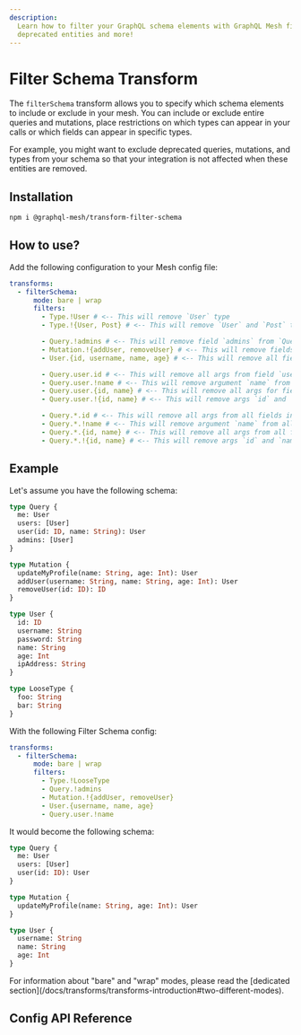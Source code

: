 ```yaml
---
description:
  Learn how to filter your GraphQL schema elements with GraphQL Mesh filterSchema transform. Exclude
  deprecated entities and more!
---
```



# Filter Schema Transform

The `filterSchema` transform allows you to specify which schema elements to include or exclude in
your mesh. You can include or exclude entire queries and mutations, place restrictions on which
types can appear in your calls or which fields can appear in specific types.

For example, you might want to exclude deprecated queries, mutations, and types from your schema so
that your integration is not affected when these entities are removed.

## Installation

```sh npm2yarn
npm i @graphql-mesh/transform-filter-schema
```

## How to use?

Add the following configuration to your Mesh config file:

```yaml filename=".meshrc.yaml"
transforms:
  - filterSchema:
      mode: bare | wrap
      filters:
        - Type.!User # <-- This will remove `User` type
        - Type.!{User, Post} # <-- This will remove `User` and `Post` types

        - Query.!admins # <-- This will remove field `admins` from `Query` type
        - Mutation.!{addUser, removeUser} # <-- This will remove fields `addUser` and `removeUser` from `Mutation` type
        - User.{id, username, name, age} # <-- This will remove all fields, from User type, except `id`, `username`, `name` and `age`

        - Query.user.id # <-- This will remove all args from field `user`, in Query type, except `id` only
        - Query.user.!name # <-- This will remove argument `name` from field `user`, in Query type
        - Query.user.{id, name} # <-- This will remove all args for field `user`, in Query type, except `id` and `name`
        - Query.user.!{id, name} # <-- This will remove args `id` and `name` from field `user`, in Query type

        - Query.*.id # <-- This will remove all args from all fields in Query type, except `id` only
        - Query.*.!name # <-- This will remove argument `name` from all fields in Query type
        - Query.*.{id, name} # <-- This will remove all args from all fields in Query type, except `id` and `name`
        - Query.*.!{id, name} # <-- This will remove args `id` and `name` from all fields in Query type
```

## Example

Let's assume you have the following schema:

```graphql
type Query {
  me: User
  users: [User]
  user(id: ID, name: String): User
  admins: [User]
}

type Mutation {
  updateMyProfile(name: String, age: Int): User
  addUser(username: String, name: String, age: Int): User
  removeUser(id: ID): ID
}

type User {
  id: ID
  username: String
  password: String
  name: String
  age: Int
  ipAddress: String
}

type LooseType {
  foo: String
  bar: String
}
```

With the following Filter Schema config:

```yaml filename=".meshrc.yaml"
transforms:
  - filterSchema:
      mode: bare | wrap
      filters:
        - Type.!LooseType
        - Query.!admins
        - Mutation.!{addUser, removeUser}
        - User.{username, name, age}
        - Query.user.!name
```

It would become the following schema:

```graphql
type Query {
  me: User
  users: [User]
  user(id: ID): User
}

type Mutation {
  updateMyProfile(name: String, age: Int): User
}

type User {
  username: String
  name: String
  age: Int
}
```

<Callout>
  For information about "bare" and "wrap" modes, please read the [dedicated
  section](/docs/transforms/transforms-introduction#two-different-modes).
</Callout>

## Config API Reference


<API />
